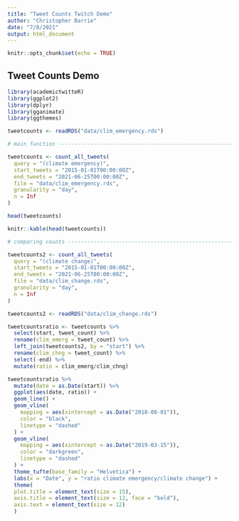 ```yaml
---
title: "Tweet Counts Twitch Demo"
author: "Christopher Barrie"
date: "7/8/2021"
output: html_document
---
```


```r
knitr::opts_chunk$set(echo = TRUE)
```

## Tweet Counts Demo

```r
library(academictwitteR)
library(ggplot2)
library(dplyr)
library(gganimate)
library(ggthemes)

```

```r

tweetcounts <- readRDS("data/clim_emergency.rds")

```

```r

# main function -----------------------------------------------------------

tweetcounts <- count_all_tweets(
  query = "(climate emergency)",
  start_tweets = "2015-01-01T00:00:00Z",
  end_tweets = "2021-06-25T00:00:00Z",
  file = "data/clim_emergency.rds",
  granularity = "day",
  n = Inf
)

head(tweetcounts)

```

```r

knitr::kable(head(tweetcounts))

```

```r

# comparing counts --------------------------------------------------------

tweetcounts2 <- count_all_tweets(
  query = "(climate change)",
  start_tweets = "2015-01-01T00:00:00Z",
  end_tweets = "2021-06-25T00:00:00Z",
  file = "data/clim_change.rds",
  granularity = "day",
  n = Inf
)

```

```r

tweetcounts2 <- readRDS("data/clim_change.rds")

```

```r

tweetcountsratio <- tweetcounts %>%
  select(start, tweet_count) %>%
  rename(clim_emerg = tweet_count) %>%
  left_join(tweetcounts2, by = "start") %>%
  rename(clim_chng = tweet_count) %>%
  select(-end) %>%
  mutate(ratio = clim_emerg/clim_chng)

```

```r

tweetcountsratio %>%
  mutate(date = as.Date(start)) %>%
  ggplot(aes(date, ratio)) +
  geom_line() +
  geom_vline(
    mapping = aes(xintercept = as.Date("2018-08-01")),
    color = "black",
    linetype = "dashed"
  ) +
  geom_vline(
    mapping = aes(xintercept = as.Date("2019-03-15")),
    color = "darkgreen",
    linetype = "dashed"
  ) +
  theme_tufte(base_family = "Helvetica") +
  labs(x = "Date", y = "ratio climate emergency/climate change") +
  theme(
  plot.title = element_text(size = 15),
  axis.title = element_text(size = 12, face = "bold"),
  axis.text = element_text(size = 12)
  )

```